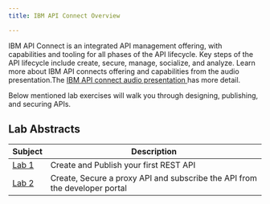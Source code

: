 ```yaml
---
title: IBM API Connect Overview

---
```


<PageDescription>

IBM API Connect is an integrated API management offering, with capabilities and tooling for all phases of the API lifecycle. Key steps of the API lifecycle include create, secure, manage, socialize, and analyze. Learn more about IBM API connects offering and  capabilities from the audio presentation.The [IBM API connect audio presentation ](https://community.ibm.com/) has more detail.
  
Below mentioned  lab exercises will walk you through designing, publishing, and securing APIs.


</PageDescription>

## Lab Abstracts

|  Subject                            | Description                                            |                                                               
|-------------------------|-----------------------------------------|
| [Lab 1](/api-connect/Lab1)       | Create and Publish your first REST API
| [Lab 2](/api-connect/lab2)       | Create, Secure a proxy API and subscribe the API from the developer portal


